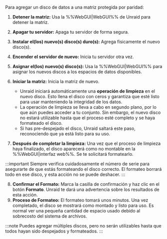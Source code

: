 Para agregar un disco de datos a una matriz protegida por paridad:

1. **Detener la matriz:** Usa la %%WebGUI|WebGUI%% de Unraid para detener la matriz.

2. **Apagar tu servidor:** Apaga tu servidor de forma segura.

3. **Instalar el(los) nuevo(s) disco(s) duro(s):** Agrega físicamente el nuevo disco(s).

4. **Encender el servidor de nuevo:** Inicia tu servidor otra vez.

5. **Asignar el(los) nuevo(s) disco(s):** Usa la %%WebGUI|WebGUI%% para asignar los nuevos discos a los espacios de datos disponibles.

6. **Iniciar la matriz:** Inicia la matriz de nuevo.

   - Unraid iniciará automáticamente una **operación de limpieza** en el nuevo disco. Esto llena el disco con ceros y garantiza que esté listo para usar manteniendo la integridad de los datos.
   - La operación de limpieza se lleva a cabo en segundo plano, por lo que aún puedes acceder a tu conjunto. Sin embargo, el nuevo disco no estará utilizable hasta que el proceso esté completo y se haya formateado el disco.
   - Si has pre-despejado el disco, Unraid saltará este paso, reconociendo que ya está listo para su uso.

7. **Después de completar la limpieza:** Una vez que el proceso de limpieza haya finalizado, el disco aparecerá como no montable en la %%WebGUI|interfaz web%%. Se te solicitará formatearlo.

:::important
Siempre verifica cuidadosamente el número de serie para asegurarte de que estás formateando el disco correcto. El formateo borrará todo en ese disco, y esta acción no se puede deshacer.
:::

8. **Confirmar el Formato:** Marca la casilla de confirmación y haz clic en el botón **Formato**. Unraid te dará una advertencia sobre los resultados de esta acción.
9. **Proceso de Formateo:** El formateo tomará unos minutos. Una vez completado, el disco se mostrará como montado y listo para uso. Es normal ver una pequeña cantidad de espacio usado debido al sobrecosto del sistema de archivos.

:::note
Puedes agregar múltiples discos, pero no serán utilizables hasta que todos hayan sido despejados y formateados.
:::
